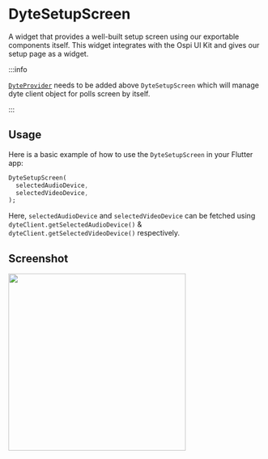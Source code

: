 # DyteSetupScreen

A widget that provides a well-built setup screen using our exportable components itself. This widget integrates with the Ospi UI Kit and gives our setup page as a widget.

:::info

[`DyteProvider`](./dyte-provider.mdx) needs to be added above `DyteSetupScreen` which will manage dyte client object for polls screen by itself.

:::

## Usage

Here is a basic example of how to use the `DyteSetupScreen` in your Flutter app:

```dart
DyteSetupScreen(
  selectedAudioDevice,
  selectedVideoDevice,
);
```

Here, `selectedAudioDevice` and `selectedVideoDevice` can be fetched using `dyteClient.getSelectedAudioDevice()` & `dyteClient.getSelectedVideoDevice()` respectively.

## Screenshot

<img src="/static/mobile/0.x.x/flutter-setup-page.png" width="350px" />
